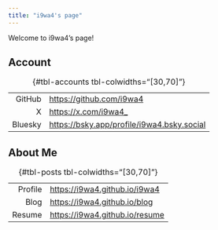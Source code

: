 ```yaml
---
title: "i9wa4's page"
---
```


Welcome to i9wa4's page!

## Account

: {#tbl-accounts tbl-colwidths="[30,70]"}

|         |                                              |
| ---:    | :---                                         |
| GitHub  | <https://github.com/i9wa4>                   |
| X       | <https://x.com/i9wa4_>                       |
| Bluesky | <https://bsky.app/profile/i9wa4.bsky.social> |

## About Me

: {#tbl-posts tbl-colwidths="[30,70]"}

|         |                                  |
| ---:    | :---                             |
| Profile | <https://i9wa4.github.io/i9wa4>  |
| Blog    | <https://i9wa4.github.io/blog>   |
| Resume  | <https://i9wa4.github.io/resume> |

<!-- | Slides | <https://i9wa4.github.io/slides> | -->
